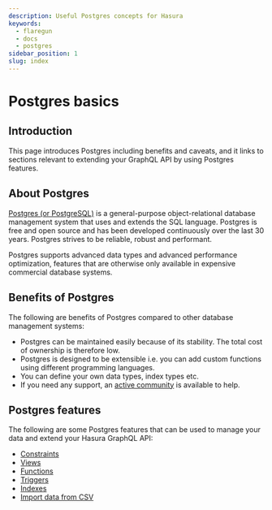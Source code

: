 ```yaml
---
description: Useful Postgres concepts for Hasura
keywords:
  - flaregun
  - docs
  - postgres
sidebar_position: 1
slug: index
---
```


# Postgres basics

## Introduction

This page introduces Postgres including benefits and caveats, and it
links to sections relevant to extending your GraphQL API by using
Postgres features.

## About Postgres

[Postgres (or PostgreSQL)](https://www.postgresql.org/) is a
general-purpose object-relational database management system that uses
and extends the SQL language. Postgres is free and open source and has
been developed continuously over the last 30 years. Postgres strives to
be reliable, robust and performant.

Postgres supports advanced data types and advanced performance
optimization, features that are otherwise only available in expensive
commercial database systems.

## Benefits of Postgres

The following are benefits of Postgres compared to other database
management systems:

- Postgres can be maintained easily because of its stability. The
  total cost of ownership is therefore low.
- Postgres is designed to be extensible i.e. you can add custom
  functions using different programming languages.
- You can define your own data types, index types etc.
- If you need any support, an [active
  community](https://www.postgresql.org/community/) is available to
  help.

## Postgres features

The following are some Postgres features that can be used to manage your
data and extend your Hasura GraphQL API:

- [Constraints](/graphql/core/guides/postgres/constraints.mdx)
- [Views](/graphql/core/guides/postgres/views.mdx)
- [Functions](/graphql/core/guides/postgres/functions.mdx)
- [Triggers](/graphql/core/guides/postgres/triggers.mdx)
- [Indexes](/graphql/core/guides/postgres/indexes.mdx)
- [Import data from CSV](/graphql/core/guides/postgres/import-data-from-csv.mdx)
